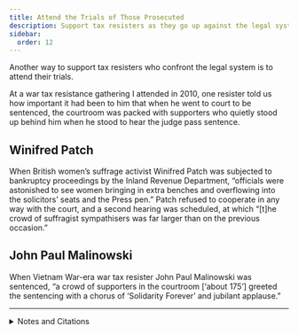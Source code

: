 ```yaml
---
title: Attend the Trials of Those Prosecuted
description: Support tax resisters as they go up against the legal system by attending their trials.
sidebar:
  order: 12
---
```


Another way to support tax resisters who confront the legal system is to attend their trials.

At a war tax resistance gathering I attended in 2010, one resister told us how important it had been to him that when he went to court to be sentenced, the courtroom was packed with supporters who quietly stood up behind him when he stood to hear the judge pass sentence.

## <Badge text="Example" size="medium" /> Winifred Patch

When British women’s suffrage activist Winifred Patch was subjected to bankruptcy proceedings by the Inland Revenue Department, “officials were astonished to see women bringing in extra benches and overflowing into the solicitors’ seats and the Press pen.”
Patch refused to cooperate in any way with the court, and a second hearing was scheduled, at which “[t]he crowd of suffragist sympathisers was far larger than on the previous occasion.”

## <Badge text="Example" size="medium" /> John Paul Malinowski

When Vietnam War-era war tax resister John Paul Malinowski was sentenced, “a crowd of supporters in the courtroom [‘about 175’] greeted the sentencing with a chorus of ‘Solidarity Forever’ and jubilant applause.”

<Aside type="wikipedia" title="Wikipedia">
  <WikipediaBadge title="Women’s suffrage in the United Kingdom" url="https://en.wikipedia.org/wiki/Women%27s_suffrage_in_the_United_Kingdom" />
  <WikipediaBadge title="Inland Revenue" />
  <WikipediaBadge title="Vietnam War" />
</Aside>

---

<details>
<summary>Notes and Citations</summary>

* [“Dr. Patch’s Tax Resistance”](https://news.google.com/newspapers?id=9jg8AAAAIBAJ&sjid=_ikMAAAAIBAJ&pg=4160,3502926) <i>The Vote</i> 9 February 1917, p. 109
* [“No Vote No Tax”](https://news.google.com/newspapers?id=-Tg8AAAAIBAJ&sjid=_ikMAAAAIBAJ&pg=2588,3610794) <i>The Vote</i> 2 March 1917, p. 134
* “War resister gets probation: Supporters jubilant” Delaware County (Pa.) <i>Daily Times</i> 18 April 1972, p. 2.

</details>
